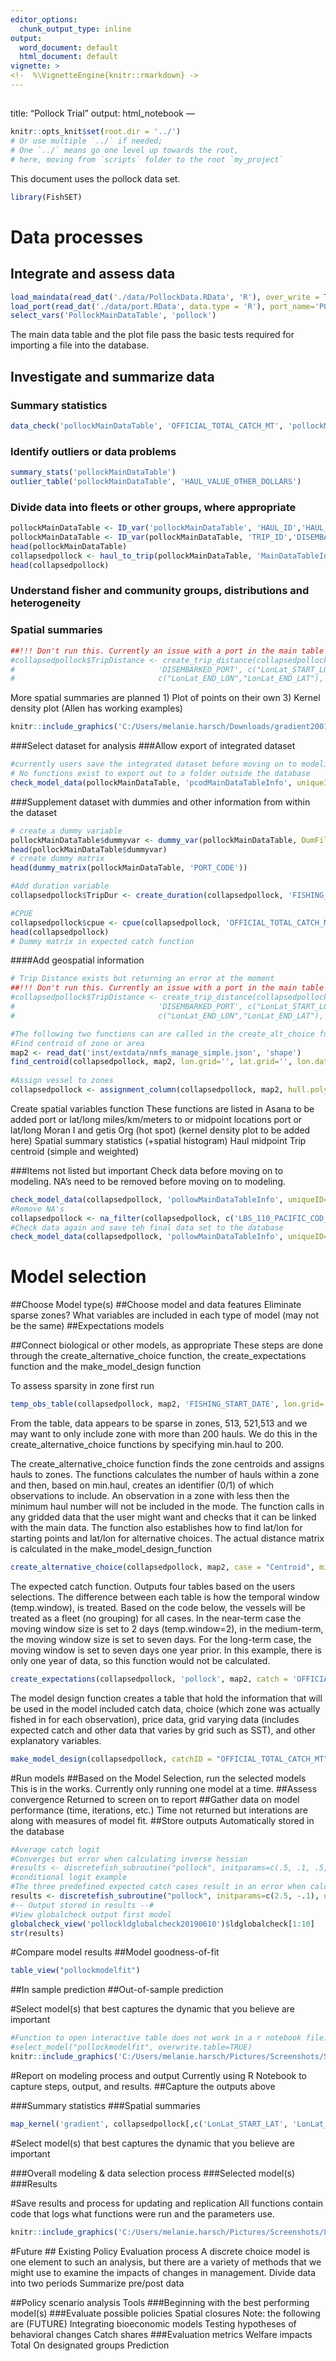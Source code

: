```yaml
---
editor_options:
  chunk_output_type: inline
output:
  word_document: default
  html_document: default
vignette: >
<!-  %\VignetteEngine{knitr::rmarkdown} ->
---
```

<!-- pdf_document: inst/doc -->
---
title: "Pollock Trial"
output: html_notebook
---
```r
knitr::opts_knit$set(root.dir = '../') 
# Or use multiple `../` if needed; 
# One `../` means go one level up towards the root,
# here, moving from `scripts` folder to the root `my_project`
```

This document uses the pollock data set.
```r
library(FishSET)
```
# Data processes
## Integrate and assess data

```r
load_maindata(read_dat('./data/PollockData.RData', 'R'), over_write = TRUE, project= 'pollock', compare = FALSE, y = NULL)
load_port(read_dat('./data/port.RData', data.type = 'R'), port_name='PORT', over_write = TRUE, project= 'pollock', compare = FALSE, y = NULL)
select_vars('PollockMainDataTable', 'pollock')
```
The main data table and the plot file pass the basic tests required for importing a file into the database.

## Investigate and summarize data
###      Summary statistics
```r
data_check('pollockMainDataTable', 'OFFICIAL_TOTAL_CATCH_MT', 'pollockMainDataTableInfo')
```

      
###   Identify outliers or data problems
```r
summary_stats('pollockMainDataTable')  
outlier_table('pollockMainDataTable', 'HAUL_VALUE_OTHER_DOLLARS')
```
   
###  Divide data into fleets or other groups, where appropriate
```r
pollockMainDataTable <- ID_var('pollockMainDataTable', 'HAUL_ID','HAUL_DATE')
pollockMainDataTable <- ID_var(pollockMainDataTable, 'TRIP_ID','DISEMBARKED_PORT', 'DATE_FISHING_BEGAN', 'PERMIT')
head(pollockMainDataTable)
collapsedpollock <- haul_to_trip(pollockMainDataTable, 'MainDataTableInfo', min, mean,'TRIP_ID')
head(collapsedpollock)
```
    
###  Understand fisher and community groups, distributions and heterogeneity
<!--- Nothing here? --->

###  Spatial summaries
```r
##!!! Don't run this. Currently an issue with a port in the main table not being in the port table
#collapsedpollock$TripDistance <- create_trip_distance(collapsedpollock, "pollockPortTable", 'TRIP_ID', 
#                                'DISEMBARKED_PORT', c("LonLat_START_LON","LonLat_START_LAT"),
#                                c("LonLat_END_LON","LonLat_END_LAT"), 'EMBARKED_PORT', 'HAUL_ID')
```
 More spatial summaries are planned
 1) Plot of points on their own
 3) Kernel density plot (Allen has working examples)
```r
knitr::include_graphics('C:/Users/melanie.harsch/Downloads/gradient2001.png')
```
 
###Select dataset for analysis
###Allow export of integrated dataset
```r
#currently users save the integrated dataset before moving on to modeling. It is part of the 'checking' the data before moving on to modeling.
# No functions exist to export out to a folder outside the database
check_model_data(pollockMainDataTable, 'pcodMainDataTableInfo', uniqueID='TRIP_ID')
```

###Supplement dataset with dummies and other information from within the dataset
```r
# create a dummy variable
pollockMainDataTable$dummyvar <- dummy_var(pollockMainDataTable, DumFill=TRUE)
head(pollockMainDataTable$dummyvar)
# create dummy matrix
head(dummy_matrix(pollockMainDataTable, 'PORT_CODE'))

#Add duration variable
collapsedpollock$TripDur <- create_duration(collapsedpollock, 'FISHING_START_DATE', 'DATE_LANDED',  units='minute')

#CPUE
collapsedpollock$cpue <- cpue(collapsedpollock, 'OFFICIAL_TOTAL_CATCH_MT', 'TripDur')
head(collapsedpollock)
# Dummy matrix in expected catch function
```
####Add geospatial information
```r
# Trip Distance exists but returning an error at the moment
##!!! Don't run this. Currently an issue with a port in the main table not being in the port table
#collapsedpollock$TripDistance <- create_trip_distance(collapsedpollock, "pollockPortTable", 'TRIP_ID', 
#                                'DISEMBARKED_PORT', c("LonLat_START_LON","LonLat_START_LAT"),
#                                c("LonLat_END_LON","LonLat_END_LAT"), 'EMBARKED_PORT', 'HAUL_ID')

#The following two functions can are called in the create_alt_choice function but can be called on their own 
#Find centroid of zone or area
map2 <- read_dat('inst/extdata/nmfs_manage_simple.json', 'shape')
find_centroid(collapsedpollock, map2, lon.grid='', lat.grid='', lon.dat='LonLat_START_LON', lat.dat='LonLat_START_LAT', cat='NMFS_AREA', weight.var=NULL)
  
#Assign vessel to zones
collapsedpollock <- assignment_column(collapsedpollock, map2, hull.polygon = TRUE, lon.grid='', lat.grid='', lon.dat='LonLat_START_LON', lat.dat='LonLat_START_LAT', cat='NMFS_AREA', closest.pt = FALSE, epsg=NULL)
```
Create spatial variables function
These functions are listed in Asana to be added
	  port or lat/long   miles/km/meters to or midpoint locations    port or lat/long
    Moran I and getis Org (hot spot) (kernel density plot to be added here)
    Spatial summary statistics (+spatial histogram)
    Haul midpoint
    Trip centroid (simple and weighted) 

###Items not listed but important
Check data before moving on to modeling. NA's need to be removed before moving on to modeling.
```r
check_model_data(collapsedpollock, 'pollowMainDataTableInfo', uniqueID='rowID', save.file = FALSE)
#Remove NA's
collapsedpollock <- na_filter(collapsedpollock, c('LBS_110_PACIFIC_COD_LBS','LBS_270_POLLOCK_LBS'), replace = F, remove = T)
#Check data again and save teh final data set to the database
check_model_data(collapsedpollock, 'pollowMainDataTableInfo', uniqueID='rowID', save.file = TRUE)
```

# Model selection
##Choose Model type(s)
##Choose model and data features
Eliminate sparse zones?
What variables are included in each type of model (may not be the same)
##Expectations models

##Connect biological or other models, as appropriate
These steps are done through the create_alternative_choice function, the create_expectations function and the make_model_design function

To assess sparsity in zone first run
```r
temp_obs_table(collapsedpollock, map2, 'FISHING_START_DATE', lon.grid='', lat.grid='', lon.dat='LonLat_START_LON', lat.dat='LonLat_START_LAT', cat='NMFS_AREA')
```
From the table, data appears to be sparse in zones, 513, 521,513 and we may want to only include zone with more than 200 hauls.
We do this in the create_alternative_choice functions by specifying min.haul to 200.

The create_alternative_choice function finds the zone centroids and assigns hauls to zones. The functions calculates the number of hauls within a zone and then, based on min.haul, creates an identifier (0/1) of which observations to include. An observation in a zone with less then the minimum haul number will not be included in the mode. The function calls in any gridded data that the user might want and checks that it can be linked with the main data. The function also establishes how to find lat/lon for starting points and lat/lon for alternative choices. The actual distance matrix is calculated in the make_model_design_function
```r
create_alternative_choice(collapsedpollock, map2, case = "Centroid", min.haul = 200, haul.trip = "Trip", alt_var = 'centroid',  occasion = 'centroid', 'LonLat_START_LON', 'LonLat_START_LAT', lon.grid='', lat.grid='', cat='NMFS_AREA', use.grid = FALSE, hull.polygon =TRUE, remove.na = T, closest.pt = FALSE, griddedDat = NULL, weight.var = NULL, project = 'pollock')
```

The expected catch function. Outputs four tables based on the users selections. The difference between each table is how the temporal window (temp.window), is treated. Based on the code below, the vessels will be treated as a fleet (no grouping) for all cases. In the near-term case the moving window size is set to 2 days (temp.window=2), in the medium-term, the moving window size is set to seven days. For the long-term case, the moving window is set to seven days one year prior. In this example, there is only one year of data, so this function would not be calculated.
```r
create_expectations(collapsedpollock, 'pollock', map2, catch = 'OFFICIAL_TOTAL_CATCH_MT', temporal = "daily", temp.var = NULL, calc.method = "standardAverage", lag.method = "simple", empty.catch = NULL, empty.expectation = NULL, temp.window = 1, temp.lag = 1, dummy.exp = FALSE, defineGroup = NULL)
```

The model design function creates a table that hold the information that will be used in the model included catch data, choice (which zone was actually fished in for each observation), price data, grid varying data (includes expected catch and other data that varies by grid such as SST), and other explanatory variables.
```r
make_model_design(collapsedpollock, catchID = "OFFICIAL_TOTAL_CATCH_MT", alternativeMatrix = "loaded data", 'LonLat_START_LON', 'LonLat_START_LAT', indeVarsForModel = "", gridVariablesInclude = "", priceCol = NULL, vesselID = NULL, project = 'pollock')
```


#Run models
##Based on the Model Selection, run the selected models
This is in the works. Currently only running one model at a time.
##Assess convergence
Returned to screen on to report
##Gather data on model performance (time, iterations, etc.)
Time not returned but interations are along with measures of model fit.
##Store outputs
Automatically stored in the database 

```r
#Average catch logit
#Converges but error when calculating inverse hessian
#results <- discretefish_subroutine("pollock", initparams=c(.5, .1, .5, .2, .4, .3, .6, .1), optimOpt=c(1000,1.00e-010,1,1), func=logit_avgcat, methodname="BFGS", mod.name='pollock_avg_cat_test4', select.model=FALSE)
#conditional logit example
#The three predefined expected catch cases result in an error when calculating inverse hessian. The user-defined case works
results <- discretefish_subroutine("pollock", initparams=c(2.5, -.1), optimOpt=c(1000,1.00e-08,1,1), func=logit_c, methodname="BFGS", mod.name='pcod_logitParamSet1', select.model=FALSE)
#-- Output stored in results --#
#View globalcheck output first model 
globalcheck_view('pollockldglobalcheck20190610')$ldglobalcheck[1:10]
str(results)
```


#Compare model results
##Model goodness-of-fit
```r
table_view("pollockmodelfit")
```
##In sample prediction
##Out-of-sample prediction

#Select model(s) that best captures the dynamic that you believe are important
```r
#Function to open interactive table does not work in a r notebook file. 
#select_model("pollockmodelfit", overwrite.table=TRUE)
knitr::include_graphics('C:/Users/melanie.harsch/Pictures/Screenshots/Screenshot (25)')

```

#Report on modeling process and output
Currently using R Notebook to capture steps, output, and results. 
##Capture the outputs above 

###Summary statistics
###Spatial summaries
```r
map_kernel('gradient', collapsedpollock[,c('LonLat_START_LAT', 'LonLat_START_LON')], group=NULL, minmax=NULL)
```
#Select model(s) that best captures the dynamic that you believe are important
  
###Overall modeling & data selection process
###Selected model(s)
###Results

#Save results and process for updating and replication
All functions contain code that logs what functions were run and the parameters use.
```r
knitr::include_graphics('C:/Users/melanie.harsch/Pictures/Screenshots/LogFile.png')
```
 

#Future
## Existing Policy Evaluation process 
A discrete choice model is one element to such an analysis, but there are a variety of methods that we might use to examine the impacts of changes in management.
Divide data into two periods
Summarize pre/post data

##Policy scenario analysis Tools
###Beginning with the best performing model(s)
###Evaluate possible policies
  Spatial closures
  Note: the following are (FUTURE)
     Integrating bioeconomic models
     Testing hypotheses of behavioral changes 
     Catch shares
###Evaluation metrics
Welfare impacts
  Total
  On designated groups
Prediction




